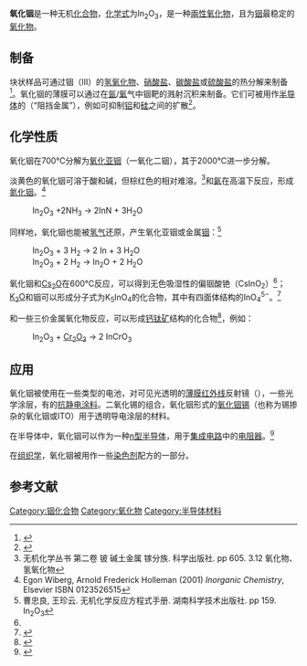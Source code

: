 {{not|氧化铟(I)}}
{{chembox
| Watchedfields = changed
| verifiedrevid = 477001036
| Name = 氧化铟(III)
| ImageFile = Kristallstruktur Indiumoxid.png
| OtherNames = 三氧化二铟
|Section1={{Chembox Identifiers
| ChemSpiderID_Ref = {{chemspidercite|correct|chemspider}}
| ChemSpiderID = 133007
| PubChem = 150905
| InChI = 1/2In.3O/q2*+3;3*-2
| SMILES = [O-2].[O-2].[O-2].[In+3].[In+3]
| InChIKey = PJXISJQVUVHSOJ-UHFFFAOYAL
| StdInChI_Ref = {{stdinchicite|correct|chemspider}}
| StdInChI = 1S/2In.3O/q2*+3;3*-2
| StdInChIKey_Ref = {{stdinchicite|correct|chemspider}}
| StdInChIKey = PJXISJQVUVHSOJ-UHFFFAOYSA-N
| CASNo_Ref = {{cascite|correct|CAS}}
| CASNo = 1312-43-2
 }}
|Section2={{Chembox Properties
| Formula = In<sub>2</sub>O<sub>3</sub>
| MolarMass = 277.64 g/mol
| Appearance = 黄绿色晶体粉末
| Odor = 无臭
| Density = 7.179 g/cm<sup>3</sup>
| Solubility = 难溶
| BandGap = ~3 eV (300 K)
| MeltingPtC = 1910
| BoilingPt = 
 }}
|Section3={{Chembox Structure
| CrystalStruct =Cubic, [[空间群|空间群]] Ia{{overline|3}} No. 206, [[皮尔逊符号|cI80]], ''a'' = 1.0117(1) nm, Z = 16<ref name="Marezio1966">{{cite journal|last1=Marezio|first1=M.|title=Refinement of the crystal structure of In2O3 at two wavelengths|journal=Acta Crystallographica|volume=20|issue=6|year=1966|pages=723–728|issn=0365-110X|doi=10.1107/S0365110X66001749}}</ref>
| Coordination =
| MolShape = }}
|Section7={{Chembox Hazards
| EUClass = 未列出
| NFPA-H = 1
| NFPA-F = 0
| NFPA-R = 0
 }}
| Section8 = {{Chembox Related
|   OtherAnions = [[硫化铟|硫化铟]]<BR>[[硒化铟|硒化铟]]<BR>[[碲化铟|碲化铟]]
|   OtherCations = [[氧化硼|氧化硼]]<BR>[[氧化铝|氧化铝]]<BR>[[氧化镓|氧化镓]]<BR>[[氧化铊|氧化铊]]
|   OtherCpds = [[氢氧化铟|氢氧化铟]]<BR>[[氧化铟(I)|氧化铟(I)]]<br>[[氧化铟(II)|氧化铟(II)]]
}}
}}

'''氧化铟'''是一种无机[[化合物|化合物]]，[[化学式|化学式]]为In<sub>2</sub>O<sub>3</sub>，是一种[[兩性_(化學)|兩性]][[氧化物|氧化物]]，且为[[铟|铟]]最稳定的[[氧化物|氧化物]]。

==制备==
块状样品可通过铟（Ⅲ）的[[氢氧化铟|氢氧化物]]、[[硝酸铟|硝酸盐]]、[[碳酸铟|碳酸盐]]或[[硫酸铟|硫酸盐]]的热分解来制备<ref name="downs">{{Cite book| title = Chemistry of aluminium, gallium, indium, and thallium| author = Anthony John Downs| publisher = Springer| year = 1993| isbn = 0-7514-0103-X}}</ref>。氧化铟的薄膜可以通过在[[氩|氩]]/[[氧|氧]]气中铟靶的溅射沉积来制备。它们可被用作[[半导体|半导体]]的{{le|扩散阻挡层|diffusion barrier}}（“阻挡金属”），例如可抑制[[铝|铝]]和[[硅|硅]]之间的扩散<ref>{{cite journal|url = http://authors.library.caltech.edu/2310/|title = Indium oxide diffusion barriers for Al/Si metallizations|author = Kolawa, E. and Garland, C. and Tran, L. and Nieh, C. W. and Molarius, J. M. and Flick, W. and Nicolet, M.-A. and Wei, J.|year = 1988|journal = Applied Physics Letters|volume = 53|issue = 26|pages = 2644–2646|doi = 10.1063/1.100541|access-date = 2016-09-23|archive-date = 2011-07-25|archive-url = https://web.archive.org/web/20110725132135/http://authors.library.caltech.edu/2310/|dead-url = no}}</ref>。

==化学性质==
氧化铟在700℃分解为[[氧化铟(I)|氧化亚铟]]（一氧化二铟），其于2000℃进一步分解。

淡黄色的氧化铟可溶于酸和碱，但棕红色的相对难溶。<ref name=wuji>无机化学丛书 第二卷 铍 碱土金属 镓分族. 科学出版社. pp 605. 3.12 氧化物、氢氧化物</ref>和[[氨|氨]]在高温下反应，形成[[氮化铟|氮化铟]]。<ref name = "Wiberg&Holleman">Egon Wiberg, Arnold Frederick Holleman (2001) ''Inorganic Chemistry'', Elsevier ISBN 0123526515</ref>
: In<sub>2</sub>O<sub>3</sub> +2NH<sub>3</sub> → 2InN + 3H<sub>2</sub>O
同样地，氧化铟也能被[[氢气|氢气]]还原，产生氧化亚铟或金属[[铟|铟]]：<ref>曹忠良, 王珍云. 无机化学反应方程式手册. 湖南科学技术出版社. pp 159. In<sub>2</sub>O<sub>3</sub></ref>
: In<sub>2</sub>O<sub>3</sub> + 3 H<sub>2</sub> → 2 In + 3 H<sub>2</sub>O
: In<sub>2</sub>O<sub>3</sub> + 2 H<sub>2</sub> → In<sub>2</sub>O + 2 H<sub>2</sub>O

氧化铟和[[氧化铯|Cs<sub>2</sub>O]]在600℃反应，可以得到无色吸湿性的偏铟酸铯（CsInO<sub>2</sub>）<ref name=wuji />；[[氧化钾|K<sub>2</sub>O]]和铟可以形成分子式为K<sub>5</sub>InO<sub>4</sub>的化合物，其中有四面体结构的InO<sub>4</sub><sup>5−</sup>。<ref name="LuleiHoppe1994">{{cite journal|last1=Lulei|first1=M.|last2=Hoppe|first2=R.|title=Über "Orthoindate" der Alkalimetalle: Zur Kenntnis von K5[InO4]|journal=Zeitschrift für anorganische und allgemeine Chemie|volume=620|issue=2|year=1994|pages=210–224|issn=0044-2313|doi=10.1002/zaac.19946200205}}</ref>

和一些三价金属氧化物反应，可以形成[[钙钛矿|钙钛矿]]结构的化合物<ref name="Shannon1967">{{cite journal|last1=Shannon|first1=Robert D.|title=Synthesis of some new perovskites containing indium and thallium|journal=Inorganic Chemistry|volume=6|issue=8|year=1967|pages=1474–1478|issn=0020-1669|doi=10.1021/ic50054a009}}</ref>，例如：
: In<sub>2</sub>O<sub>3</sub> + [[三氧化二铬|Cr<sub>2</sub>O<sub>3</sub>]] → 2 InCrO<sub>3</sub>

==应用==
氧化铟被使用在一些类型的电池，对可见光透明的[[薄膜|薄膜]][[红外线|红外线]]反射镜（{{le|热镜|Hot mirror}}），一些光学涂层，有的[[抗静电剂|抗静电涂料]]。二氧化锡的组合，氧化铟形式的[[氧化铟锡|氧化铟锡]]（也称为锡掺杂的氧化铟或ITO）用于透明导电涂层的材料。

在半导体中，氧化铟可以作为一种[[n型半导体|n型半导体]]，用于[[集成电路|集成电路]]中的[[电阻器|电阻器]]。<ref>{{cite web|url=http://www.ceramic-materials.com/cermat/oxide/in2o3.html|title = In<sub>2</sub>O<sub>3</sub> (Indium Oxide)|publisher = CeramicMaterials.info|accessdate = 2008-10-29 |archiveurl = https://web.archive.org/web/20080630082830/http://ceramic-materials.com/cermat/oxide/in2o3.html |archivedate = 2008-06-30}}</ref>

在[[组织学|组织学]]，氧化铟被用作一些[[染色_(生物學)|染色剂]]配方的一部分。

==参考文献==
{{Reflist}}

{{铟化合物}}
{{Oxides}}
[[Category:铟化合物|Category:铟化合物]]
[[Category:氧化物|Category:氧化物]]
[[Category:半导体材料|Category:半导体材料]]